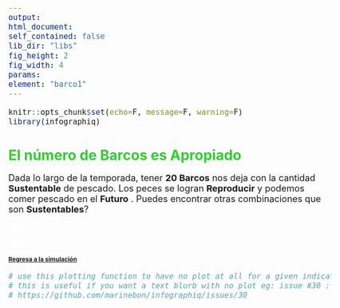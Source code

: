 ```yaml
---
output:
html_document:
self_contained: false
lib_dir: "libs"
fig_height: 2
fig_width: 4
params:
element: "barco1"
---
```


```r
knitr::opts_chunk$set(echo=F, message=F, warning=F)
library(infographiq)
```

<base target="_parent">
<style type="text/css">

body{ /* Normal  */
      font-size: 18px;
  }
h1 { /* Header 1 */
  font-size: 28px;
  color: LimeGreen;
}
h2 { /* Header 2 */
  font-size: 12px;
}
h3 { /* Header 3 */
  font-size: 12px;
  color: White
}
</style>

# El número de Barcos es Apropiado

Dada lo largo de la temporada, tener **20 Barcos** nos deja con la cantidad **Sustentable** de pescado. 
Los peces se logran **Reproducir** y podemos comer pescado en el **Futuro** . Puedes encontrar otras combinaciones que son **Sustentables**? 

### Space
### Space

## [Regresa a la simulación](https://tuna.shinyapps.io/InfoGraphicsShinny/)


```r
# use this plotting function to have no plot at all for a given indicator.
# this is useful if you want a text blurb with no plot eg: issue #30 :
# https://github.com/marinebon/infographiq/issues/30
```
